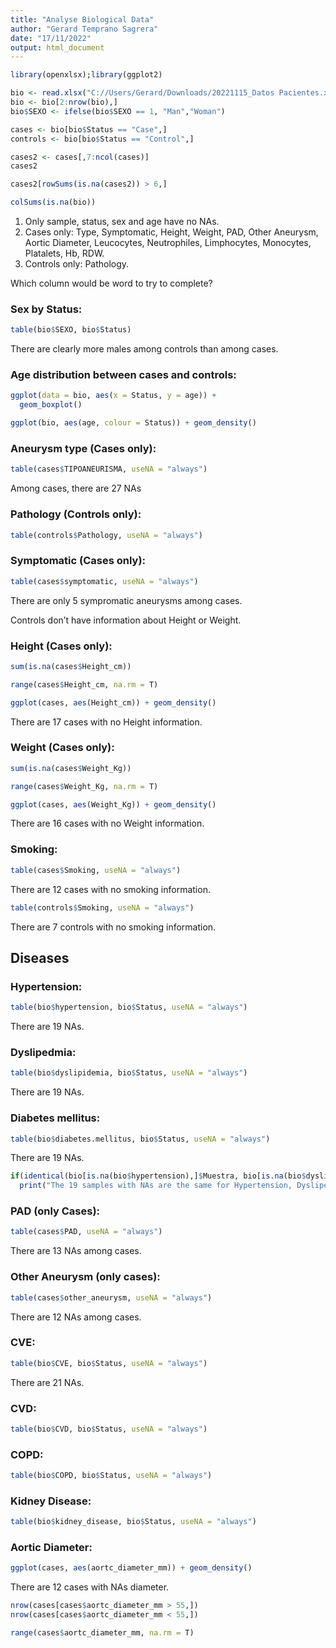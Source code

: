 ```yaml
---
title: "Analyse Biological Data"
author: "Gerard Temprano Sagrera"
date: "17/11/2022"
output: html_document
---
```


```r
library(openxlsx);library(ggplot2)
```


```r
bio <- read.xlsx("C://Users/Gerard/Downloads/20221115_Datos Pacientes.xlsx")
bio <- bio[2:nrow(bio),]
bio$SEXO <- ifelse(bio$SEXO == 1, "Man","Woman")
```

```r
cases <- bio[bio$Status == "Case",]
controls <- bio[bio$Status == "Control",]
```


```r
cases2 <- cases[,7:ncol(cases)]
cases2
```

```r
cases2[rowSums(is.na(cases2)) > 6,]
```


```r
colSums(is.na(bio))
```
1. Only sample, status, sex and age have no NAs.
2. Cases only: Type, Symptomatic, Height, Weight, PAD, Other Aneurysm, Aortic Diameter, Leucocytes, Neutrophiles, Limphocytes, Monocytes, Platalets, Hb, RDW.
3. Controls only: Pathology.

Which column would be word to try to complete?


### Sex by Status: ###
```r
table(bio$SEXO, bio$Status)
```
There are clearly more males among controls than among cases.


### Age distribution between cases and controls: ###
```r
ggplot(data = bio, aes(x = Status, y = age)) +
  geom_boxplot()
```

```r
ggplot(bio, aes(age, colour = Status)) + geom_density()  
```


### Aneurysm type (Cases only): ###
```r
table(cases$TIPOANEURISMA, useNA = "always")
```
Among cases, there are 27 NAs


### Pathology (Controls only): ###
```r
table(controls$Pathology, useNA = "always")
```



### Symptomatic (Cases only): ###
```r
table(cases$symptomatic, useNA = "always")
```
There are only 5 sympromatic aneurysms among cases.



Controls don't have information about Height or Weight.

### Height (Cases only): ###
```r
sum(is.na(cases$Height_cm))
```

```r
range(cases$Height_cm, na.rm = T)
```

```r
ggplot(cases, aes(Height_cm)) + geom_density()
```

There are 17 cases with no Height information.


### Weight (Cases only): ###
```r
sum(is.na(cases$Weight_Kg))
```

```r
range(cases$Weight_Kg, na.rm = T)
```

```r
ggplot(cases, aes(Weight_Kg)) + geom_density()
```

There are 16 cases with no Weight information.


### Smoking: ###
```r
table(cases$Smoking, useNA = "always")
```
There are 12 cases with no smoking information.

```r
table(controls$Smoking, useNA = "always")
```
There are 7 controls with no smoking information.



## Diseases ##

### Hypertension: ###
```r
table(bio$hypertension, bio$Status, useNA = "always")
```
There are 19 NAs.


### Dyslipedmia: ###
```r
table(bio$dyslipidemia, bio$Status, useNA = "always")
```
There are 19 NAs.


### Diabetes mellitus: ###
```r
table(bio$diabetes.mellitus, bio$Status, useNA = "always")
```
There are 19 NAs.


```r
if(identical(bio[is.na(bio$hypertension),]$Muestra, bio[is.na(bio$dyslipidemia),]$Muestra) == TRUE & identical(bio[is.na(bio$dyslipidemia),]$Muestra, bio[is.na(bio$diabetes.mellitus),]$Muestra) == TRUE){
  print("The 19 samples with NAs are the same for Hypertension, Dyslipedmia and Diabetes Mellitus")}
```


### PAD (only Cases): ###
```r
table(cases$PAD, useNA = "always")
```
There are 13 NAs among cases.


### Other Aneurysm (only cases): ###
```r
table(cases$other_aneurysm, useNA = "always")
```
There are 12 NAs among cases.


### CVE: ###
```r
table(bio$CVE, bio$Status, useNA = "always")
```
There are 21 NAs.


### CVD: ###
```r
table(bio$CVD, bio$Status, useNA = "always")
```

### COPD: ###
```r
table(bio$COPD, bio$Status, useNA = "always")
```



### Kidney Disease: ###
```r
table(bio$kidney_disease, bio$Status, useNA = "always")
```



### Aortic Diameter: ###
```r
ggplot(cases, aes(aortc_diameter_mm)) + geom_density()
```
There are 12 cases with NAs diameter.

```r
nrow(cases[cases$aortc_diameter_mm > 55,])
nrow(cases[cases$aortc_diameter_mm < 55,])
```

```r
range(cases$aortc_diameter_mm, na.rm = T)
```














